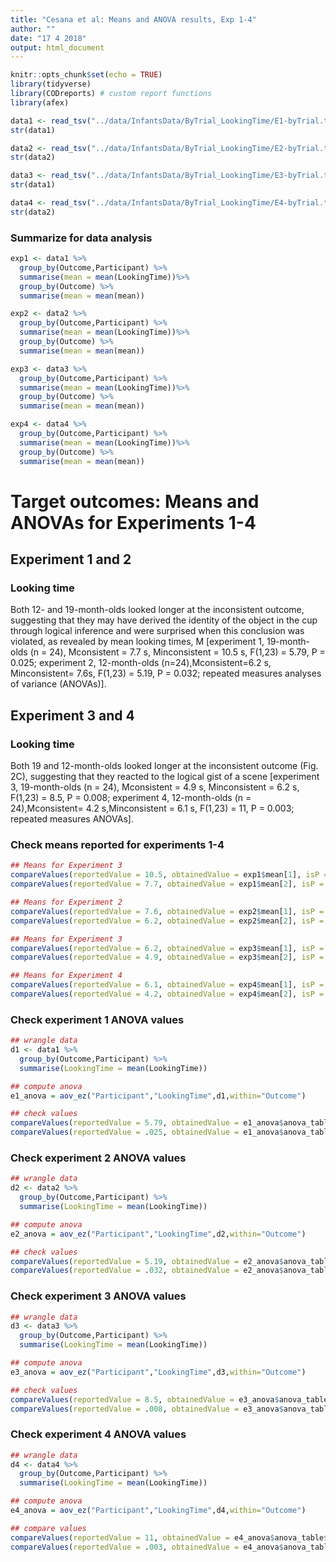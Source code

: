 ```yaml
---
title: "Cesana et al: Means and ANOVA results, Exp 1-4"
author: ""
date: "17 4 2018"
output: html_document
---
```


```r
knitr::opts_chunk$set(echo = TRUE)
library(tidyverse)
library(CODreports) # custom report functions
library(afex)
```

```r
data1 <- read_tsv("../data/InfantsData/ByTrial_LookingTime/E1-byTrial.txt")
str(data1)

data2 <- read_tsv("../data/InfantsData/ByTrial_LookingTime/E2-byTrial.txt")
str(data2)

data3 <- read_tsv("../data/InfantsData/ByTrial_LookingTime/E3-byTrial.txt")
str(data1)

data4 <- read_tsv("../data/InfantsData/ByTrial_LookingTime/E4-byTrial.txt")
str(data2)
```
### Summarize for data analysis
```r
exp1 <- data1 %>%
  group_by(Outcome,Participant) %>%
  summarise(mean = mean(LookingTime))%>%
  group_by(Outcome) %>%
  summarise(mean = mean(mean))

exp2 <- data2 %>%
  group_by(Outcome,Participant) %>%
  summarise(mean = mean(LookingTime))%>%
  group_by(Outcome) %>%
  summarise(mean = mean(mean))

exp3 <- data3 %>%
  group_by(Outcome,Participant) %>%
  summarise(mean = mean(LookingTime))%>%
  group_by(Outcome) %>%
  summarise(mean = mean(mean))

exp4 <- data4 %>%
  group_by(Outcome,Participant) %>%
  summarise(mean = mean(LookingTime))%>%
  group_by(Outcome) %>%
  summarise(mean = mean(mean))

```
# Target outcomes: Means and ANOVAs for Experiments 1-4
## Experiment 1 and 2
### Looking time
Both 12- and 19-month-olds looked longer at the inconsistent outcome, suggesting that they may have derived the identity of the object in
the cup through logical inference and were surprised when this conclusion was violated, as revealed by mean looking times, M [experiment 1, 19-month-olds (n = 24), Mconsistent = 7.7 s, Minconsistent = 10.5 s, F(1,23) = 5.79, P = 0.025; experiment 2, 12-month-olds 
(n=24),Mconsistent=6.2 s, Minconsistent= 7.6s, F(1,23) = 5.19, P = 0.032; repeated measures analyses of variance (ANOVAs)].

## Experiment 3 and 4
### Looking time
Both 19 and 12-month-olds looked longer at the inconsistent outcome (Fig. 2C), suggesting that they reacted to the logical gist of
a scene [experiment 3, 19-month-olds (n = 24), Mconsistent = 4.9 s, Minconsistent = 6.2 s, F(1,23) = 8.5, P = 0.008; experiment 4, 12-month-olds (n = 24),Mconsistent= 4.2 s,Minconsistent = 6.1 s, F(1,23) = 11, P = 0.003; repeated measures ANOVAs].

### Check means reported for experiments 1-4
```r

## Means for Experiment 3
compareValues(reportedValue = 10.5, obtainedValue = exp1$mean[1], isP = F)
compareValues(reportedValue = 7.7, obtainedValue = exp1$mean[2], isP = F)

## Means for Experiment 2
compareValues(reportedValue = 7.6, obtainedValue = exp2$mean[1], isP = F)
compareValues(reportedValue = 6.2, obtainedValue = exp2$mean[2], isP = F)

## Means for Experiment 3
compareValues(reportedValue = 6.2, obtainedValue = exp3$mean[1], isP = F)
compareValues(reportedValue = 4.9, obtainedValue = exp3$mean[2], isP = F)

## Means for Experiment 4
compareValues(reportedValue = 6.1, obtainedValue = exp4$mean[1], isP = F)
compareValues(reportedValue = 4.2, obtainedValue = exp4$mean[2], isP = F)
```
### Check experiment 1 ANOVA values
```r
## wrangle data
d1 <- data1 %>%
  group_by(Outcome,Participant) %>%
  summarise(LookingTime = mean(LookingTime))

## compute anova
e1_anova = aov_ez("Participant","LookingTime",d1,within="Outcome")

## check values
compareValues(reportedValue = 5.79, obtainedValue = e1_anova$anova_table$F, isP = F)
compareValues(reportedValue = .025, obtainedValue = e1_anova$anova_table$`Pr(>F)`, isP = T)

```

### Check experiment 2 ANOVA values
```r
## wrangle data
d2 <- data2 %>%
  group_by(Outcome,Participant) %>%
  summarise(LookingTime = mean(LookingTime))

## compute anova
e2_anova = aov_ez("Participant","LookingTime",d2,within="Outcome")

## check values
compareValues(reportedValue = 5.19, obtainedValue = e2_anova$anova_table$F, isP = F)
compareValues(reportedValue = .032, obtainedValue = e2_anova$anova_table$`Pr(>F)`, isP = T)


```

### Check experiment 3 ANOVA values
```r
## wrangle data
d3 <- data3 %>%
  group_by(Outcome,Participant) %>%
  summarise(LookingTime = mean(LookingTime))

## compute anova
e3_anova = aov_ez("Participant","LookingTime",d3,within="Outcome")

## check values
compareValues(reportedValue = 8.5, obtainedValue = e3_anova$anova_table$F, isP = F)
compareValues(reportedValue = .008, obtainedValue = e3_anova$anova_table$`Pr(>F)`, isP = T)

```

### Check experiment 4 ANOVA values
```r
## wrangle data
d4 <- data4 %>%
  group_by(Outcome,Participant) %>%
  summarise(LookingTime = mean(LookingTime))

## compute anova
e4_anova = aov_ez("Participant","LookingTime",d4,within="Outcome")

## compare values
compareValues(reportedValue = 11, obtainedValue = e4_anova$anova_table$F, isP = F)
compareValues(reportedValue = .003, obtainedValue = e4_anova$anova_table$`Pr(>F)`, isP = T)

```


